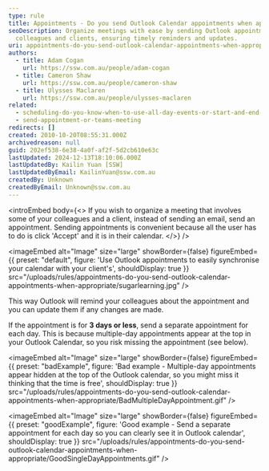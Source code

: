 ```yaml
---
type: rule
title: Appointments - Do you send Outlook Calendar appointments when appropriate?
seoDescription: Organize meetings with ease by sending Outlook appointments to
  colleagues and clients, ensuring timely reminders and updates.
uri: appointments-do-you-send-outlook-calendar-appointments-when-appropriate
authors:
  - title: Adam Cogan
    url: https://ssw.com.au/people/adam-cogan
  - title: Cameron Shaw
    url: https://ssw.com.au/people/cameron-shaw
  - title: Ulysses Maclaren
    url: https://ssw.com.au/people/ulysses-maclaren
related:
  - scheduling-do-you-know-when-to-use-all-day-events-or-start-and-end-times-with-recurrence
  - send-appointment-or-teams-meeting
redirects: []
created: 2010-10-20T08:55:31.000Z
archivedreason: null
guid: 202ef538-6e38-4a0f-af2f-5d2cb610e63c
lastUpdated: 2024-12-13T18:10:06.000Z
lastUpdatedBy: Kailin Yuan [SSW]
lastUpdatedByEmail: KailinYuan@ssw.com.au
createdBy: Unknown
createdByEmail: Unknown@ssw.com.au
---
```

<introEmbed
  body={<>
If you wish to organize a meeting that involves some of your colleagues and a client, instead of sending an email, send an appointment. Sending appointments is convenient because all the user has to do is click 'Accept' and it is in their calendar.
  </>}
/>

<imageEmbed
  alt="Image"
  size="large"
  showBorder={false}
  figureEmbed={{
    preset: "default",
    figure: 'Use Outlook appointments to easily synchronise your calendar with your client\'s',
    shouldDisplay: true
  }}
  src="/uploads/rules/appointments-do-you-send-outlook-calendar-appointments-when-appropriate/sugarlearning.jpg"
/>

This way Outlook will remind your colleagues about the appointment and you can update them if any changes are made.

If the appointment is for **3 days or less**, send a separate appointment for each day. This is because multiple-day appointments appear at the top in your Outlook Calendar, so you risk missing the appointment (see below).

<imageEmbed
  alt="Image"
  size="large"
  showBorder={false}
  figureEmbed={{
    preset: "badExample",
    figure: 'Bad example - Multiple-day appointments appear hidden at the top of the Outlook calendar, so you might miss it thinking that the time is free',
    shouldDisplay: true
  }}
  src="/uploads/rules/appointments-do-you-send-outlook-calendar-appointments-when-appropriate/BadMultipleDayAppointment.gif"
/>

<imageEmbed
  alt="Image"
  size="large"
  showBorder={false}
  figureEmbed={{
    preset: "goodExample",
    figure: 'Good example - Send a separate appointment for each day so you can clearly see it in Outlook calendar',
    shouldDisplay: true
  }}
  src="/uploads/rules/appointments-do-you-send-outlook-calendar-appointments-when-appropriate/GoodSingleDayAppointments.gif"
/>
